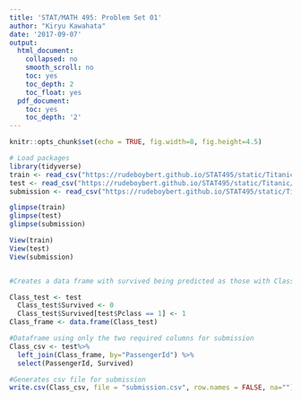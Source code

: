 ```yaml
---
title: 'STAT/MATH 495: Problem Set 01'
author: "Kiryu Kawahata"
date: '2017-09-07'
output:
  html_document:
    collapsed: no
    smooth_scroll: no
    toc: yes
    toc_depth: 2
    toc_float: yes
  pdf_document:
    toc: yes
    toc_depth: '2'
---
```


```r
knitr::opts_chunk$set(echo = TRUE, fig.width=8, fig.height=4.5)

# Load packages
library(tidyverse)
train <- read_csv("https://rudeboybert.github.io/STAT495/static/Titanic/train.csv")
test <- read_csv("https://rudeboybert.github.io/STAT495/static/Titanic/test.csv")
submission <- read_csv("https://rudeboybert.github.io/STAT495/static/Titanic/gender_submission.csv")

glimpse(train)
glimpse(test)
glimpse(submission)

View(train)
View(test)
View(submission)


#Creates a data frame with survived being predicted as those with Class 1 tickets.

Class_test <- test
  Class_test$Survived <- 0
  Class_test$Survived[test$Pclass == 1] <- 1 
Class_frame <- data.frame(Class_test)

#Dataframe using only the two required columns for submission
Class_csv <- test%>% 
  left_join(Class_frame, by="PassengerId") %>% 
  select(PassengerId, Survived)

#Generates csv file for submission 
write.csv(Class_csv, file = "submission.csv", row.names = FALSE, na="")
```


